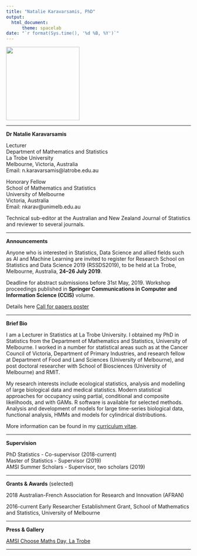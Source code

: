 ```yaml
---
title: "Natalie Karavarsamis, PhD"
output: 
  html_document:
      theme: spacelab
date: "`r format(Sys.time(), '%d %B, %Y')`"
---
```


[//]: # (<img src= "https://github.com/natalie-karavarsamis/natalie-karavarsamis.github.io/blob/master/Staff_pic.png?raw=true" style="width: 200px;"/>)

<img src= "https://github.com/natalie-karavarsamis/natalie-karavarsamis.github.io/blob/master/IMG_1726.jpg?raw=true" style="width: 200px;"/>

---

**Dr Natalie Karavarsamis** 

Lecturer <br>
Department of Mathematics and Statistics <br>
La Trobe University <br>
Melbourne, Victoria, Australia <br>
Email: n.karavarsamis@latrobe.edu.au <br> 

Honorary Fellow <br>
School of Mathematics and Statistics <br>
University of Melbourne <br>
Victoria, Australia <br>
Email: nkarav@unimelb.edu.au

Technical sub-editor at the Australian and New Zealand Journal of Statistics and reviewer to several journals. 

---

**Announcements**

Anyone who is interested in Statistics, Data Science and allied fields such as AI and Machine Learning are invited to register for Research School on Statistics and Data Science 2019 (RSSDS2019), to be held at La Trobe, Melbourne, Australia, **24--26 July 2019**. 


Deadline for abstract submissions before 31st May, 2019. Workshop proceedings published in **Springer Communications in Computer and Information Science (CCIS)** volume. 

Details here
[Call for papers poster](Call_for_papers_poster.pdf)

---

**Brief Bio**

I am a Lecturer in Statistics at La Trobe University. I obtained my PhD in Statistics from the Department of Mathematics and Statistics, University of Melbourne. I  worked in a number for statistical areas such as at the Cancer Council of Victoria, Department of Primary Industries, and research fellow at Department of Food and Land Sciences (University of Melbourne), and post doctoral researcher with School of Biosciences  (University of Melbourne) and RMIT.

My research interests include ecological statistics, analysis and modelling of large biological data and medical statistics. Modern statistical approaches for occupancy using partial, conditional and composite likelihoods, and with GAMs. R software is available for selected methods. Analysis  and development of models for large time-series biological data, functional analysis, HMMs and models for cylindrical distributions.


More information can be found in my 
[curriculum vitae](Karavarsamis-master-CV.pdf).


---

**Supervision** 

PhD Statistics - Co-supervisor (2018-current) <br>
Master of Statistics - Supervisor (2019) <br>
AMSI Summer Scholars - Supervisor, two scholars (2019)

---

**Grants & Awards** (selected)

2018 Australian-French Association for Research and Innovation (AFRAN) 

2016-current Early Researcher Establishment Grant, School of Mathematics and Statistics, University of Melbourne 

---

**Press & Gallery**

[AMSI Choose Maths Day, La Trobe](natalie-karavarsamis.github.io/CHOOSEMATHS_comes_to_La_Trobe-Intranet.pdf)

---


